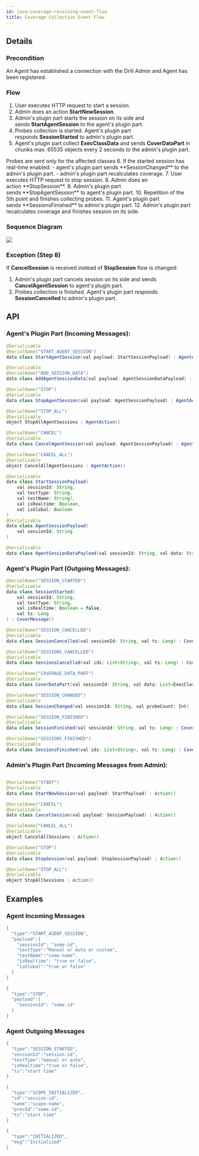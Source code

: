 ```yaml
---
id: java-coverage-receiving-event-flow
title: Coverage Collection Event Flow
---
```


## Details

### Precondition
An Agent has established a connection with the Drill Admin and Agent has been registered.

### Flow
1. User executes HTTP request to start a session.
2. Admin does an action **StartNewSession**.
3. Admin's plugin part starts the session on its side and sends **StartAgentSession** to the agent's plugin part.
4. Probes collection is started. Agent's plugin part responds **SessionStarted** to admin's plugin part.
5. Agent's plugin part collect **ExecClassData** and sends **СoverDataPart** in chunks max. 65535 objects every 2 seconds to the admin's plugin part.
<AdditionalInformation className="space-y-2">
Probes are sent only for the affected classes
</AdditionalInformation>
6. If the started session has real-time enabled:
    - agent's plugin part sends **SessionChanged** to the admin's plugin part.
    - admin's plugin part recalculates coverage.
7. User executes HTTP request to stop session.
8. Admin does an action **StopSession**.
9. Admin's plugin part sends **StopAgentSession** to agent's plugin part.
10. Repetition of the 5th point and finishes collecting probes.
11. Agent's plugin part sends **SessionsFinished** to admin's plugin part.
12. Admin's plugin part recalculates coverage and finishes session on its side.

### Sequence Diagram
<Image src="/img/for-development/coverage-receiving-sequence.png"/>

### Exception (Step 8)
If **CancelSession** is received instead of **StopSession** flow is changed:
1. Admin's plugin part cancels session on its side and sends **CancelAgentSession** to agent's plugin part.
2. Probes collection is finished. Agent's plugin part responds **SessionCancelled** to admin's plugin part.

## API
### Agent's Plugin Part (Incoming Messages):

```java
@Serializable
@SerialName("START_AGENT_SESSION")
data class StartAgentSession(val payload: StartSessionPayload) : AgentAction()

@Serializable
@SerialName("ADD_SESSION_DATA")
data class AddAgentSessionData(val payload: AgentSessionDataPayload) : AgentAction()

@SerialName("STOP")
@Serializable
data class StopAgentSession(val payload: AgentSessionPayload) : AgentAction()

@SerialName("STOP_ALL")
@Serializable
object StopAllAgentSessions : AgentAction()

@SerialName("CANCEL")
@Serializable
data class CancelAgentSession(val payload: AgentSessionPayload) : AgentAction()

@SerialName("CANCEL_ALL")
@Serializable
object CancelAllAgentSessions : AgentAction()

@Serializable
data class StartSessionPayload(
    val sessionId: String,
    val testType: String,
    val testName: String?,
    val isRealtime: Boolean,
    val isGlobal: Boolean
)
@Serializable
data class AgentSessionPayload(
    val sessionId: String
)

@Serializable
data class AgentSessionDataPayload(val sessionId: String, val data: String)
```
### Agent's Plugin Part (Outgoing Messages):

```java
@SerialName("SESSION_STARTED")
@Serializable
data class SessionStarted(
    val sessionId: String,
    val testType: String,
    val isRealtime: Boolean = false,
    val ts: Long
) : CoverMessage()

@SerialName("SESSION_CANCELLED")
@Serializable
data class SessionCancelled(val sessionId: String, val ts: Long) : CoverMessage()

@SerialName("SESSIONS_CANCELLED")
@Serializable
data class SessionsCancelled(val ids: List<String>, val ts: Long) : CoverMessage()

@SerialName("COVERAGE_DATA_PART")
@Serializable
data class CoverDataPart(val sessionId: String, val data: List<ExecClassData>) : CoverMessage()

@SerialName("SESSION_CHANGED")
@Serializable
data class SessionChanged(val sessionId: String, val probeCount: Int) : CoverMessage()

@SerialName("SESSION_FINISHED")
@Serializable
data class SessionFinished(val sessionId: String, val ts: Long) : CoverMessage()

@SerialName("SESSIONS_FINISHED")
@Serializable
data class SessionsFinished(val ids: List<String>, val ts: Long) : CoverMessage()
```
### Admin's Plugin Part (Incoming Messages from Admin):
```java

@SerialName("START")
@Serializable
data class StartNewSession(val payload: StartPayload) : Action()

@SerialName("CANCEL")
@Serializable
data class CancelSession(val payload: SessionPayload) : Action()

@SerialName("CANCEL_ALL")
@Serializable
object CancelAllSessions : Action()

@SerialName("STOP")
@Serializable
data class StopSession(val payload: StopSessionPayload) : Action()

@SerialName("STOP_ALL")
@Serializable
object StopAllSessions : Action()
```

## Examples
### Agent Incoming Messages
```java
{
  "type":"START_AGENT_SESSION",
  "payload":{
    "sessionId": "some-id",
    "testType":"Manual or Auto or custom",
    "testName":"some-name",
    "isRealtime": "true or false",
    "isGlobal":"true or false"
  }
}

{
  "type":"STOP",
  "payload":{
    "sessionId": "some-id"
  }
}
```
### Agent Outgoing Messages
```java
{
  "type":"SESSION_STARTED",
  "sessionId":"session-id",
  "testType":"manual or auto",
  "isRealtime":"true or false",
  "ts":"start time"
}

{
  "type":"SCOPE_INITIALIZED",
  "id":"session-id",
  "name":"scope-name",
  "prevId":"some-id",
  "ts":"start time"
}

{
  "type":"INITIALIZED",
  "msg":"Initialized"
}
```
